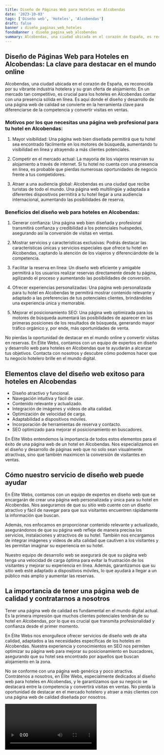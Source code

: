 ```yaml
---
title: Diseño de Páginas Web para Hoteles en Alcobendas
date: '2023-10-03'
tags: ['Diseño web', 'Hoteles', 'Alcobendas']
draft: false
banner : diseño_paginas_web_hoteles
fondoBanner : diseño_pagina_web_alcobendas
summary: Alcobendas, una ciudad ubicada en el corazón de España, es reconocida por su vibrante industria hotelera y su gran oferta de alojamiento. En un mercado tan competitivo, es crucial para los hoteles en Alcobendas contar con una presencia sólida en línea. Es aquí donde el diseño y desarrollo de una página web de calidad se convierte en la herramienta clave para diferenciarse de la competencia y convertir visitas en ventas.
---
```


## Diseño de Páginas Web para Hoteles en Alcobendas: La clave para destacar en el mundo online

Alcobendas, una ciudad ubicada en el corazón de España, es reconocida por su vibrante industria hotelera y su gran oferta de alojamiento. En un mercado tan competitivo, es crucial para los hoteles en Alcobendas contar con una presencia sólida en línea. Es aquí donde el diseño y desarrollo de una página web de calidad se convierte en la herramienta clave para diferenciarse de la competencia y convertir visitas en ventas.

### Motivos por los que necesitas una página web profesional para tu hotel en Alcobendas:

1. Mayor visibilidad: Una página web bien diseñada permitirá que tu hotel sea encontrado fácilmente en los motores de búsqueda, aumentando tu visibilidad en línea y atrayendo a más clientes potenciales.

2. Competir en el mercado actual: La mayoría de los viajeros reservan su alojamiento a través de internet. Si tu hotel no cuenta con una presencia en línea, es probable que pierdas numerosas oportunidades de negocio frente a tus competidores.

3. Atraer a una audiencia global: Alcobendas es una ciudad que recibe turistas de todo el mundo. Una página web multilingüe y adaptada a diferentes dispositivos permitirá a tu hotel llegar a una audiencia internacional, aumentando las posibilidades de reserva.

### Beneficios del diseño web para hoteles en Alcobendas:

1. Generar confianza: Una página web bien diseñada y profesional transmitirá confianza y credibilidad a los potenciales huéspedes, asegurando así la conversión de visitas en ventas.

2. Mostrar servicios y características exclusivas: Podrás destacar las características únicas y servicios especiales que ofrece tu hotel en Alcobendas, captando la atención de los viajeros y diferenciándote de la competencia.

3. Facilitar la reserva en línea: Un diseño web eficiente y amigable permitirá a los usuarios realizar reservas directamente desde tu página, agilizando el proceso y aumentando las posibilidades de conversión.

4. Ofrecer experiencias personalizadas: Una página web personalizada para tu hotel en Alcobendas te permitirá mostrar contenido relevante y adaptado a las preferencias de tus potenciales clientes, brindándoles una experiencia única y memorable.

5. Mejorar el posicionamiento SEO: Una página web optimizada para los motores de búsqueda aumentará las posibilidades de aparecer en las primeras posiciones de los resultados de búsqueda, generando mayor tráfico orgánico y, por ende, más oportunidades de venta. 

No pierdas la oportunidad de destacar en el mundo online y convertir visitas en reservas. En Élite Webs, contamos con un equipo de expertos en diseño y desarrollo web para hoteles en Alcobendas que te ayudarán a alcanzar tus objetivos. Contacta con nosotros y descubre cómo podemos hacer que tu negocio hotelero brille en el mundo digital.

<GifSeo />

<Cta />

## Elementos clave del diseño web exitoso para hoteles en Alcobendas

- Diseño atractivo y funcional.
- Navegación intuitiva y fácil de usar.
- Contenido relevante y actualizado.
- Integración de imágenes y vídeos de alta calidad.
- Optimización de velocidad de carga.
- Adaptabilidad a dispositivos móviles.
- Incorporación de herramientas de reserva y contacto.
- SEO optimizado para mejorar el posicionamiento en buscadores.

En Élite Webs entendemos la importancia de todos estos elementos para el éxito de una página web de un hotel en Alcobendas. Nos especializamos en el diseño y desarrollo de páginas web que no solo sean visualmente atractivas, sino que también maximicen la conversión de visitantes en ventas.

## Cómo nuestro servicio de diseño web puede ayudar

En Élite Webs, contamos con un equipo de expertos en diseño web que se encargarán de crear una página web personalizada y única para su hotel en Alcobendas. Nos aseguramos de que su sitio web cuente con un diseño atractivo y fácil de navegar para que sus visitantes encuentren rápidamente la información que buscan.

Además, nos enfocamos en proporcionar contenido relevante y actualizado, asegurándonos de que su página web refleje de manera precisa los servicios, instalaciones y atractivos de su hotel. También nos encargamos de integrar imágenes y vídeos de alta calidad que cautiven a los visitantes y les permitan imaginar su experiencia en su hotel.

Nuestro equipo de desarrollo web se asegurará de que su página web tenga una velocidad de carga óptima para evitar la frustración de los visitantes y mejorar su experiencia en línea. Además, garantizamos que su sitio web esté adaptado a dispositivos móviles, lo que ayudará a llegar a un público más amplio y aumentar las reservas.

## La importancia de tener una página web de calidad y contratarnos a nosotros

Tener una página web de calidad es fundamental en el mundo digital actual. Es la primera impresión que muchos clientes potenciales tendrán de su hotel en Alcobendas, por lo que es crucial que transmita profesionalidad y confianza desde el primer momento.

En Élite Webs nos enorgullece ofrecer servicios de diseño web de alta calidad, adaptados a las necesidades específicas de los hoteles en Alcobendas. Nuestra experiencia y conocimientos en SEO nos permiten optimizar su página web para mejorar su posicionamiento en buscadores, asegurando que su hotel sea encontrado por aquellos que buscan alojamiento en la zona.

No se conforme con una página web genérica y poco atractiva. Contrátenos a nosotros, en Élite Webs, especialmente dedicados al diseño web para hoteles en Alcobendas, y le garantizamos que su negocio se destacará entre la competencia y convertirá visitas en ventas. No pierda la oportunidad de destacar en el mercado hotelero y atraer a más clientes con una página web de calidad diseñada por nosotros.

<Video />

<CtaBot job='Hoteles' city='Alcobendas'/>

<Gmaps query='Alcobendas+españa+maps' />